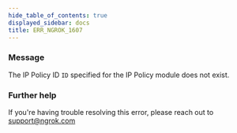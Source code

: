 ```yaml
---
hide_table_of_contents: true
displayed_sidebar: docs
title: ERR_NGROK_1607
---
```


### Message

The IP Policy ID `ID` specified for the IP Policy module does not exist.

### Further help

If you're having trouble resolving this error, please reach out to [support@ngrok.com](mailto:support@ngrok.com?subject=Help%20with%20ERR_NGROK_1607)
